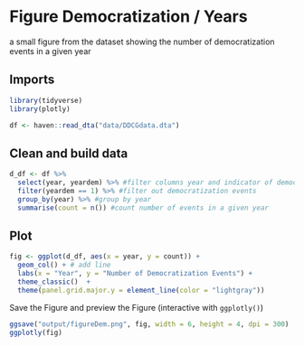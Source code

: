 # Figure Democratization / Years

a small figure from the dataset showing the number of democratization events in a given year

## Imports

```r
library(tidyverse)
library(plotly)
```

```r
df <- haven::read_dta("data/DDCGdata.dta")
```

## Clean and build data

```r
d_df <- df %>% 
  select(year, yeardem) %>% #filter columns year and indicator of democratization
  filter(yeardem == 1) %>% #filter out democratization events
  group_by(year) %>% #group by year
  summarise(count = n()) #count number of events in a given year
```

## Plot

```r
fig <- ggplot(d_df, aes(x = year, y = count)) +
  geom_col() + # add line
  labs(x = "Year", y = "Number of Democratization Events") +
  theme_classic()  + 
  theme(panel.grid.major.y = element_line(color = "lightgray"))
```

Save the Figure and preview the Figure (interactive with `ggplotly()`)

```r
ggsave("output/figureDem.png", fig, width = 6, height = 4, dpi = 300)
ggplotly(fig)
```